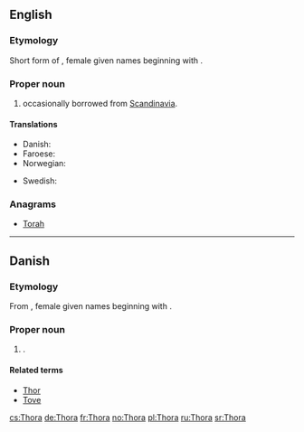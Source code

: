 ==English==

===Etymology===
Short form of {{etyl|non|en}}, female given names beginning with {{term|Þórr||Thor|lang=non}}.

===Proper noun===
{{en-proper noun}}

# {{given name|female|from=Germanic}} occasionally borrowed from [[Scandinavia]].

====Translations====
{{trans-top|female given name}}
* Danish: {{t|da|Thora}}
* Faroese: {{t|fo|Tóra|f}}
* Norwegian: {{t+|no|Tora}}
{{trans-mid}}
* Swedish: {{t+|sv|Tora}}
{{trans-bottom}}

===Anagrams===
* [[Torah#English|Torah]]

----

==Danish==

===Etymology===
From {{etyl|non|da}}, female given names beginning with {{term|Þórr||Thor|lang=non}}.

===Proper noun===
{{head|da|proper noun}}

# {{given name|female|lang=da}}.

====Related terms====
* [[Thor#Danish|Thor]]
* [[Tove]]

[[cs:Thora]]
[[de:Thora]]
[[fr:Thora]]
[[no:Thora]]
[[pl:Thora]]
[[ru:Thora]]
[[sr:Thora]]